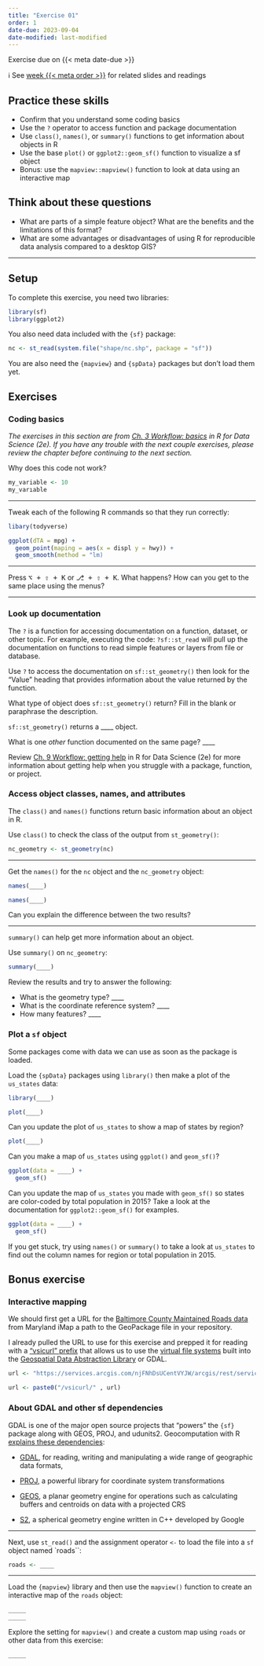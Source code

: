 ```yaml
---
title: "Exercise 01"
order: 1
date-due: 2023-09-04
date-modified: last-modified
---
```


::: {.callout-important appearance="minimal" icon="true"}
Exercise due on {{< meta date-due >}}
:::

ℹ️ See [week {{< meta order >}}](../weeks/week_0%7B%7B%3C%20meta%20order%20%3E%7D%7D.html) for related slides and readings

::: {.callout-tip collapse="false" appearance="default" icon="true"}
## Practice these skills

-   Confirm that you understand some coding basics
-   Use the `?` operator to access function and package documentation
-   Use `class()`, `names()`, or `summary()` functions to get information about objects in R
-   Use the base `plot()` or `ggplot2::geom_sf()` function to visualize a sf object
-   Bonus: use the `mapview::mapview()` function to look at data using an interactive map
:::

::: {.callout-note collapse="false" appearance="default" icon="true"}
## Think about these questions

-   What are parts of a simple feature object? What are the benefits and the limitations of this format?
-   What are some advantages or disadvantages of using R for reproducible data analysis compared to a desktop GIS?
:::

----

## Setup

To complete this exercise, you need two libraries:

```r
library(sf)
library(ggplot2)
```

You also need data included with the `{sf}` package:

```r
nc <- st_read(system.file("shape/nc.shp", package = "sf"))
```

You are also need the `{mapview}` and `{spData}` packages but don't load them yet.

## Exercises

### Coding basics

*The exercises in this section are from [Ch. 3 Workflow: basics](https://r4ds.hadley.nz/workflow-basics.html) in R for Data Science (2e). If you have any trouble with the next couple exercises, please review the chapter before continuing to the next section.*

Why does this code not work?

```r
my_variable <- 10
my_varıable
```

------------------------------------------------------------------------

Tweak each of the following R commands so that they run correctly:

```r
libary(todyverse)

ggplot(dTA = mpg) + 
  geom_point(maping = aes(x = displ y = hwy)) +
  geom_smooth(method = "lm)
```

------------------------------------------------------------------------

Press <kbd>⌥ + ⇧ + K</kbd> or <kbd>⎇ + ⇧ + K</kbd>. What happens? How can you get to the same place using the menus?

------------------------------------------------------------------------

### Look up documentation

The `?` is a function for accessing documentation on a function, dataset, or other topic. For example, executing the code: `?sf::st_read` will pull up the documentation on functions to read simple features or layers from file or database.

Use `?` to access the documentation on `sf::st_geometry()` then look for the "Value" heading that provides information about the value returned by the function.

What type of object does `sf::st_geometry()` return? Fill in the blank or paraphrase the description.

`sf::st_geometry()` returns a \_\_\_\_ object.

What is one *other* function documented on the same page? \_\_\_\_

::: {.callout-tip collapse="false" appearance="default" icon="true"}
Review [Ch. 9 Workflow: getting help](https://r4ds.hadley.nz/workflow-help) in R for Data Science (2e) for more information about getting help when you struggle with a package, function, or project.
:::

### Access object classes, names, and attributes

The `class()` and `names()` functions return basic information about an object in R.

Use `class()` to check the class of the output from `st_geometry()`:

```r
nc_geometry <- st_geometry(nc)
```

----

Get the `names()` for the `nc` object and the `nc_geometry` object:

```r
names(____)

names(____)
```

Can you explain the difference between the two results?

----

`summary()` can help get more information about an object.

Use `summary()` on `nc_geometry`:

```r
summary(____)
```

Review the results and try to answer the following:

-   What is the geometry type? \_\_\_\_
-   What is the coordinate reference system? \_\_\_\_
-   How many features? \_\_\_\_

### Plot a `sf` object

Some packages come with data we can use as soon as the package is loaded.

Load the `{spData}` packages using `library()` then make a plot of the `us_states` data:

```r
library(____)

plot(____)
```

Can you update the plot of `us_states` to show a map of states by region?

```r
plot(____)
```

Can you make a map of `us_states` using `ggplot()` and `geom_sf()`?

```r
ggplot(data = ____) +
  geom_sf()
```

Can you update the map of `us_states` you made with `geom_sf()` so states are color-coded by total population in 2015? Take a look at the documentation for `ggplot2::geom_sf()` for examples.

```r
ggplot(data = ____) +
  geom_sf()
```

If you get stuck, try using `names()` or `summary()` to take a look at `us_states` to find out the column names for region or total population in 2015.

## Bonus exercise

### Interactive mapping

We should first get a URL for the [Baltimore County Maintained Roads data](https://data.imap.maryland.gov/datasets/maryland::baltimore-county-maintained-roads/explore) from Maryland iMap a path to the GeoPackage file in your repository.

I already pulled the URL to use for this exercise and prepped it for reading with a ["vsicurl" prefix](https://gdal.org/user/virtual_file_systems.html#vsicurl-http-https-ftp-files-random-access) that allows us to use the [virtual file systems](https://gdal.org/user/virtual_file_systems.html#gdal-virtual-file-systems-compressed-network-hosted-etc-vsimem-vsizip-vsitar-vsicurl) built into the [Geospatial Data Abstraction Library](https://gdal.org/user/virtual_file_systems.html) or GDAL.

```r
url <- "https://services.arcgis.com/njFNhDsUCentVYJW/arcgis/rest/services/Baltimore_County_Maintained_Roads/FeatureServer/0/query?outFields=*&where=1%3D1&f=geojson"

url <- paste0("/vsicurl/" , url)
```


::: {.callout-note collapse="true" appearance="default" icon="true"}
### About GDAL and other sf dependencies
GDAL is one of the major open source projects that "powers" the `{sf}` package along with GEOS, PROJ, and udunits2. Geocomputation with R [explains these dependencies](https://r.geocompx.org/spatial-class#vector-data):

-   [GDAL](https://gdal.org/), for reading, writing and manipulating a wide range of geographic data formats,

-   [PROJ](https://proj.org/), a powerful library for coordinate system transformations

-   [GEOS](https://libgeos.org/), a planar geometry engine for operations such as calculating buffers and centroids on data with a projected CRS

-   [S2](https://s2geometry.io/), a spherical geometry engine written in C++ developed by Google
:::

---

Next, use `st_read()` and the assignment operator `<-` to load the file into a `sf` object named \`roads\`\`:

```r
roads <- ____
```

---

Load the `{mapview}` library and then use the `mapview()` function to create an interactive map of the `roads` object:

```r
_____
_____
```

Explore the setting for `mapview()` and create a custom map using `roads` or other data from this exercise:

```r
_____
```
